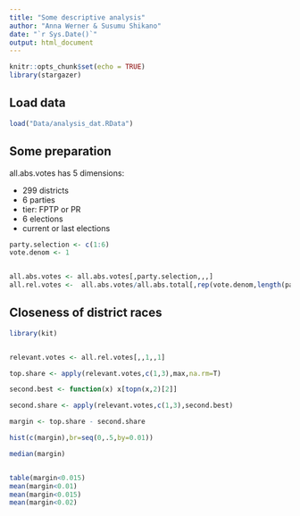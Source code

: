 ```yaml
---
title: "Some descriptive analysis"
author: "Anna Werner & Susumu Shikano"
date: "`r Sys.Date()`"
output: html_document
---
```



```r
knitr::opts_chunk$set(echo = TRUE)
library(stargazer)
```


## Load data

```r
load("Data/analysis_dat.RData")
```


## Some preparation

all.abs.votes has 5 dimensions:

- 299 districts
- 6 parties
- tier: FPTP or PR
- 6 elections
- current or last elections


```r
party.selection <- c(1:6) 
vote.denom <- 1


all.abs.votes <- all.abs.votes[,party.selection,,,]
all.rel.votes <-  all.abs.votes/all.abs.total[,rep(vote.denom,length(party.selection)),,,] 

```


## Closeness of district races



```r
library(kit)


relevant.votes <- all.rel.votes[,,1,,1] 

top.share <- apply(relevant.votes,c(1,3),max,na.rm=T)

second.best <- function(x) x[topn(x,2)[2]]

second.share <- apply(relevant.votes,c(1,3),second.best)

margin <- top.share - second.share

hist(c(margin),br=seq(0,.5,by=0.01))

median(margin)


table(margin<0.015)
mean(margin<0.01)
mean(margin<0.015)
mean(margin<0.02)

```












